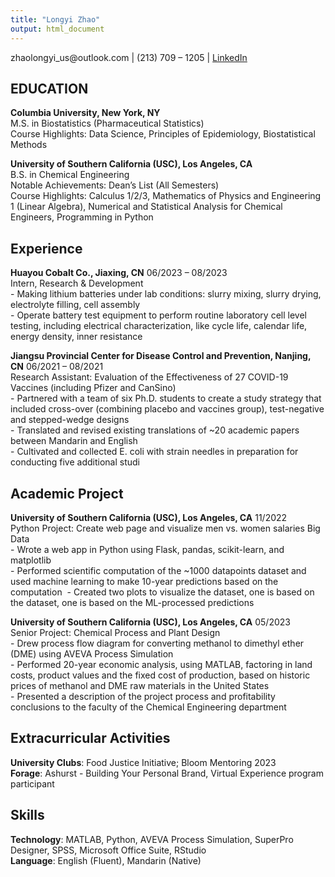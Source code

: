 ```yaml
---
title: "Longyi Zhao"
output: html_document
---
```

zhaolongyi_us@outlook.com | (213) 709 – 1205 |  [LinkedIn](/in/longyi-zhao/)

## EDUCATION
**Columbia University, New York, NY**				
M.S. in Biostatistics (Pharmaceutical Statistics)\
Course Highlights: Data Science, Principles of Epidemiology, Biostatistical Methods

**University of Southern California (USC), Los Angeles, CA**	 				  	            
B.S. in Chemical Engineering\	
Notable Achievements: Dean’s List (All Semesters)\
Course Highlights: Calculus 1/2/3, Mathematics of Physics and Engineering 1 (Linear Algebra), Numerical and Statistical Analysis for Chemical Engineers, Programming in Python


## Experience
**Huayou Cobalt Co., Jiaxing, CN**							 	       06/2023 – 08/2023\
Intern, Research & Development\
- Making lithium batteries under lab conditions: slurry mixing, slurry drying, electrolyte filling, cell assembly\
- Operate battery test equipment to perform routine laboratory cell level testing, including electrical characterization, like cycle life, calendar life, energy density, inner resistance

**Jiangsu Provincial Center for Disease Control and Prevention, Nanjing, CN**	06/2021 – 08/2021\
Research Assistant: Evaluation of the Effectiveness of 27 COVID-19 Vaccines (including Pfizer and CanSino)\
- Partnered with a team of six Ph.D. students to create a study strategy that included cross-over (combining placebo and vaccines group), test-negative and stepped-wedge designs\
- Translated and revised existing translations of ~20 academic papers between Mandarin and English\
- Cultivated and collected E. coli with strain needles in preparation for conducting five additional studi

## Academic Project
**University of Southern California (USC), Los Angeles, CA**           					            11/2022\
Python Project: Create web page and visualize men vs. women salaries Big Data\
- Wrote a web app in Python using Flask, pandas, scikit-learn, and matplotlib\
- Performed scientific computation of the ~1000 datapoints dataset and used machine learning to make 10-year predictions based on the computation\ 
- Created two plots to visualize the dataset, one is based on the dataset, one is based on the ML-processed predictions

**University of Southern California (USC), Los Angeles, CA**           					            05/2023\
Senior Project: Chemical Process and Plant Design\
- Drew process flow diagram for converting methanol to dimethyl ether (DME) using AVEVA Process Simulation\
- Performed 20-year economic analysis, using MATLAB, factoring in land costs, product values and the fixed cost of production, based on historic prices of methanol and DME raw materials in the United States\
- Presented a description of the project process and profitability conclusions to the faculty of the Chemical Engineering department

## Extracurricular Activities 
**University Clubs**: Food Justice Initiative; Bloom Mentoring							    2023\
**Forage**: Ashurst - Building Your Personal Brand, Virtual Experience program participant

## Skills
**Technology**: MATLAB, Python, AVEVA Process Simulation, SuperPro Designer, SPSS, Microsoft Office Suite, RStudio  \
**Language**: English (Fluent), Mandarin (Native) 


